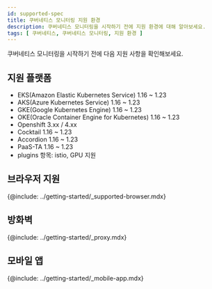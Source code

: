 ```yaml
---
id: supported-spec
title: 쿠버네티스 모니터링 지원 환경
description: 쿠버네티스 모니터링을 시작하기 전에 지원 환경에 대해 알아보세요.
tags: [ 쿠버네티스, 쿠버네티스 모니터링, 지원 환경 ]
---
```


쿠버네티스 모니터링을 시작하기 전에 다음 지원 사항을 확인해보세요.

## 지원 플랫폼

- EKS(Amazon Elastic Kubernetes Service) 1.16 ~ 1.23
- AKS(Azure Kubernetes Service) 1.16 ~ 1.23
- GKE(Google Kubernetes Engine) 1.16 ~ 1.23
- OKE(Oracle Container Engine for Kubernetes) 1.16 ~ 1.23
- Openshift 3.xx / 4.xx
- Cocktail 1.16 ~ 1.23
- Accordion 1.16 ~ 1.23
- PaaS-TA 1.16 ~ 1.23
- plugins 항목: istio, GPU 지원

## 브라우저 지원

{@include: ../getting-started/_supported-browser.mdx}  

## 방화벽

{@include: ../getting-started/_proxy.mdx}  

## 모바일 앱

{@include: ../getting-started/_mobile-app.mdx}  

